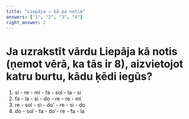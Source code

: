 ```yaml
---
title: "Liepāja – kā pa notīm"
answers: ["1", "2", "3", "4"]
right_answer: 2
---
```


# Ja uzrakstīt vārdu Liepāja kā notis (ņemot vērā, ka tās ir 8), aizvietojot katru burtu, kādu ķēdi iegūs?
1. si - re - mi - fa - sol - la - si 
2. fa - la - si - do - re - re - mi 
3. re - sol - si - do' - re - si - do
4. do - sol - fa - do'- re - fa - la 
